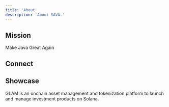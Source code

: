 ```yaml
---
title: 'About'
description: 'About SAVA.'
---
```


## Mission

Make Java Great Again

## Connect

<CardGroup cols={2}>
  <Card title="hello@sava.software" icon="envelope" href="mailto:hello@sava.software">

  </Card>

  <Card title="@sava_software" icon="x-twitter" horizontal={true} href="https://x.com/sava_software">

  </Card>
</CardGroup>

## Showcase

<CardGroup cols="2">
  <Card title="GLAM" href="https://www.glam.systems/" img="https://raw.githubusercontent.com/glamsystems/brand_assets/refs/heads/main/logos/SVG/logotype/logotype_dark.svg">
    GLAM is an onchain asset management and tokenization platform to launch and manage investment products on Solana.
  </Card>
</CardGroup>

##